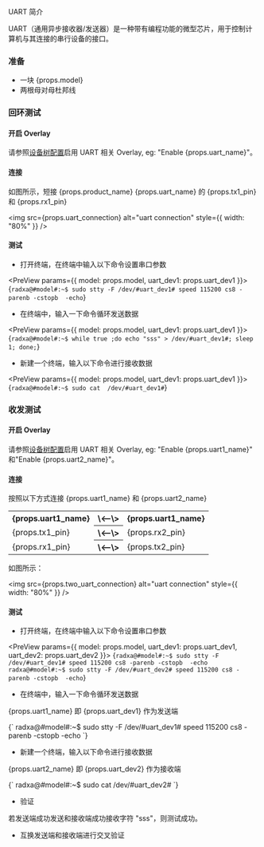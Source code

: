 
UART 简介

UART（通用异步接收器/发送器）是一种带有编程功能的微型芯片，用于控制计算机与其连接的串行设备的接口。

### 准备

<ul>
    <li>一块 {props.model}</li>
    <li>两根母对母杜邦线</li>
</ul>

### 回环测试

#### 开启 Overlay

<p>请参照<a href="../os-config/rsetup#overlays">设备树配置</a>启用 UART 相关 Overlay, eg: "Enable {props.uart_name}"。</p>

#### 连接

<p>如图所示，短接 {props.product_name} {props.uart_name} 的 {props.tx1_pin} 和 {props.rx1_pin} </p>

<img src={props.uart_connection} alt="uart connection" style={{ width: "80%" }} />

#### 测试

- 打开终端，在终端中输入以下命令设置串口参数

<PreView params={{ model: props.model, uart_dev1: props.uart_dev1 }}>
  {`
  radxa@#model#:~$ sudo stty -F /dev/#uart_dev1# speed 115200 cs8 -parenb -cstopb  -echo
  `}
</PreView>

- 在终端中，输入一下命令循环发送数据

<PreView params={{ model: props.model, uart_dev1: props.uart_dev1 }}>
  {`
  radxa@#model#:~$ while true ;do echo "sss" > /dev/#uart_dev1#; sleep 1; done;
  `}
</PreView>

- 新建一个终端，输入以下命令进行接收数据

<PreView params={{ model: props.model, uart_dev1: props.uart_dev1 }}>
  {`
  radxa@#model#:~$ sudo cat  /dev/#uart_dev1#
  `}
</PreView>

### 收发测试

#### 开启 Overlay

<p>请参照<a href="../os-config/rsetup#overlays">设备树配置</a>启用 UART 相关 Overlay, eg: "Enable {props.uart1_name}" 和"Enable {props.uart2_name}"。</p>

#### 连接

<p>按照以下方式连接 {props.uart1_name} 和 {props.uart2_name} </p>

<table>
  <tr>
    <th>{props.uart1_name}</th>
    <th>\<--\></th>
    <th>{props.uart1_name}</th>
  </tr>
  <tr>
    <td>{props.tx1_pin}</td>
    <th>\<--\></th>
    <td>{props.rx2_pin}</td>
  </tr>
  <tr>
    <td>{props.rx1_pin}</td>
    <th>\<--\></th>
    <td>{props.tx2_pin}</td>
  </tr>
</table>

如图所示：

<img src={props.two_uart_connection} alt="uart connection" style={{ width: "80%" }} />

#### 测试

- 打开终端，在终端中输入以下命令设置串口参数

<PreView params={{ model: props.model, uart_dev1: props.uart_dev1, uart_dev2: props.uart_dev2  }}>
  {`
  radxa@#model#:~$ sudo stty -F /dev/#uart_dev1# speed 115200 cs8 -parenb -cstopb  -echo
  radxa@#model#:~$ sudo stty -F /dev/#uart_dev2# speed 115200 cs8 -parenb -cstopb  -echo
  `}
</PreView>

- 在终端中，输入一下命令循环发送数据

<p>{props.uart1_name} 即 {props.uart_dev1} 作为发送端</p>
<PreView params={{ model: props.model, uart_dev1: props.uart_dev1, uart_dev2: props.uart_dev2  }}>
  {`
  radxa@#model#:~$ sudo stty -F /dev/#uart_dev1# speed 115200 cs8 -parenb -cstopb  -echo
  `}
</PreView>

- 新建一个终端，输入以下命令进行接收数据

<p>{props.uart2_name} 即 {props.uart_dev2} 作为接收端</p>
<PreView params={{ model: props.model, uart_dev2: props.uart_dev2 }}>
  {`
  radxa@#model#:~$ sudo cat  /dev/#uart_dev2#
  `}
</PreView>

- 验证

若发送端成功发送和接收端成功接收字符 "sss"，则测试成功。

- 互换发送端和接收端进行交叉验证
